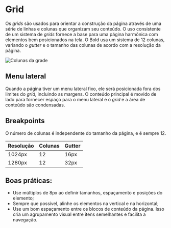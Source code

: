 # Grid

Os _grids_ são usados para orientar a construção da página através de uma série de linhas e colunas que organizam seu conteúdo. O uso consistente de um sistema de _grids_ fornece a base para uma página harmônica com elementos bem posicionados na tela. O Bold usa um sistema de 12 colunas, variando o _gutter_ e o tamanho das colunas de acordo com a resolução da página.

![Colunas da grade](/image/grid-columns.png)

## Menu lateral

Quando a página tiver um menu lateral fixo, ele será posicionada fora dos limites do _grid_, incluindo as margens. O conteúdo principal é movido de lado para fornecer espaço para o menu lateral e o _grid_ e a área de conteúdo são condensadas.

## Breakpoints

O número de colunas é independente do tamanho da página, e é sempre 12.

<table>
  <thead>
    <tr>
      <th>Resolução</th>
      <th>Colunas</th>
      <th>Gutter</th>
    </tr>
  </thead>
  <tbody>
    <tr>
      <td>1024px</td>
      <td>12</td>
      <td>16px</td>
    </tr>
    <tr>
      <td>1280px</td>
      <td>12</td>
      <td>32px</td>
    </tr>
  </tbody>
</table>

## Boas práticas:

- Use múltiplos de 8px ao definir tamanhos, espaçamento e posições do elemento;
- Sempre que possível, alinhe os elementos na vertical e na horizontal;
- Use um bom espaçamento entre os blocos de conteúdo da página. Isso cria um agrupamento visual entre itens semelhantes e facilita a navegação.
